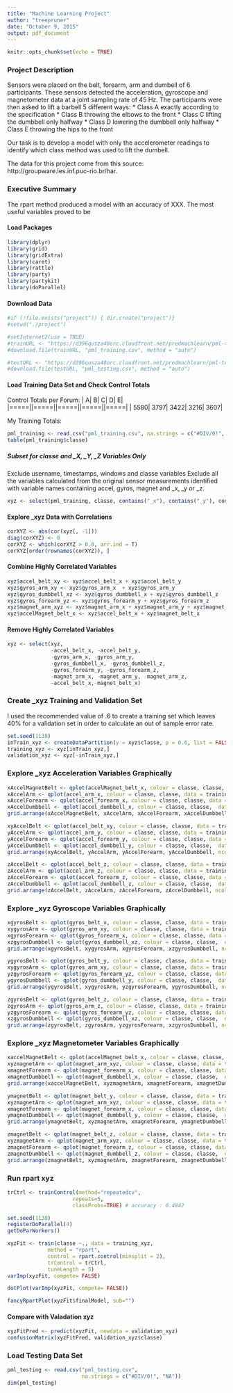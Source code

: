 ```yaml
---
title: "Machine Learning Project"
author: "treepruner"
date: "October 9, 2015"
output: pdf_document
---
```


```r
knitr::opts_chunk$set(echo = TRUE)
```

### Project Description
Sensors were placed on the belt, forearm, arm and dumbell of 6 participants. These sensors detected the acceleration, gyroscope and magnetometer data at a joint sampling rate of 45 Hz. The participants were then asked to lift a barbell 5 different ways: 
 * Class A exactly according to the specification 
 * Class B throwing the elbows to the front
 * Class C lifting the dumbbell only halfway 
 * Class D lowering the dumbbell only halfway 
 * Class E throwing the hips to the front 
 
Our task is to develop a model with only the accelerometer readings to identify which class method was used to lift
the dumbell. 

The data for this project come from this source: http://groupware.les.inf.puc-rio.br/har. 

### Executive Summary
The rpart method produced a model with an accuracy of XXX. The most useful variables proved to be  

#### Load Packages 
```r
library(dplyr)
library(grid)
library(gridExtra)
library(caret)
library(rattle)
library(party)
library(partykit)
library(doParallel)
```

#### Download Data
```r
#if (!file.exists("project")) { dir.create("project")} 
#setwd("./project")

#setInternet2(use = TRUE)
#trainURL <- "https://d396qusza40orc.cloudfront.net/predmachlearn/pml-training.csv"
#download.file(trainURL, "pml_training.csv", method = "auto")

#testURL <- "https://d396qusza40orc.cloudfront.net/predmachlearn/pml-testing.csv"
#download.file(testURL, "pml_testing.csv", method = "auto")
```

#### Load Training Data Set and Check Control Totals
Control Totals per Forum:
|    A|    B|    C|    D|    E| 
|=====||=====||=====||=====||=====|
| 5580| 3797| 3422| 3216| 3607| 

My Training Totals:
```r
pml_training <- read.csv("pml_training.csv", na.strings = c("#DIV/0!", "NA"))
table(pml_training$classe)
```



##### Subset for classe and _X, _Y, _Z Variables Only

Exclude username, timestamps, windows and classe variables
Exclude all the variables calculated from the original sensor measurements identified with variable names containing accel, gyros, magnet and _x, _y or _z.


```r
xyz <- select(pml_training, classe, contains("_x"), contains("_y"), contains( "_z"), -contains("stddev"), -contains("kurtosis"), -contains("max"), -contains("min"), -contains("yaw") )

```

#### Explore _xyz Data with Correlations

```r
corXYZ <- abs(cor(xyz[, -1]))
diag(corXYZ) <- 0
corXYZ <- which(corXYZ > 0.8, arr.ind = T)
corXYZ[order(rownames(corXYZ)), ] 
```

#### Combine Highly Correlated Variables

```r
xyz$accel_belt_xy <- xyz$accel_belt_x + xyz$accel_belt_y
xyz$gyros_arm_xy <- xyz$gyros_arm_x  + xyz$gyros_arm_y 
xyz$gyros_dumbbell_xz <- xyz$gyros_dumbbell_x + xyz$gyros_dumbbell_z
xyz$gyros_forearm_yz <- xyz$gyros_forearm_y + xyz$gyros_forearm_z
xyz$magnet_arm_xyz <- xyz$magnet_arm_x + xyz$magnet_arm_y + xyz$magnet_arm_z
xyz$accelMagnet_belt_x <- xyz$accel_belt_x + xyz$magnet_belt_x
```

#### Remove Highly Correlated Variables

```r
xyz <- select(xyz, 
              -accel_belt_x, -accel_belt_y,
              -gyros_arm_x, -gyros_arm_y,
              -gyros_dumbbell_x, -gyros_dumbbell_z,
              -gyros_forearm_y, -gyros_forearm_z,
              -magnet_arm_x, -magnet_arm_y, -magnet_arm_z,
              -accel_belt_x,-magnet_belt_x)
```


### Create _xyz Training and Validation Set

I used the recommended value of .6 to create a training set which leaves 40% for a validation set in order to calculate an out of sample error rate.
```r
set.seed(1138)
inTrain_xyz <- createDataPartition(y = xyz$classe, p = 0.6, list = FALSE)
training_xyz <- xyz[inTrain_xyz,]
validation_xyz <- xyz[-inTrain_xyz,]
```


\pagebreak
### Explore _xyz Acceleration Variables Graphically


```r
xAccelMagnetBelt <- qplot(accelMagnet_belt_x, colour = classe, classe, data = training_xyz) + guides(colour = FALSE)
xAccelArm <- qplot(accel_arm_x, colour = classe, classe, data = training_xyz) + guides(colour = FALSE)
xAccelForearm <- qplot(accel_forearm_x, colour = classe, classe, data = training_xyz) + guides(colour = FALSE)
xAccelDumbbell <- qplot(accel_dumbbell_x, colour = classe, classe,  data = training_xyz) + guides(colour = FALSE)
grid.arrange(xAccelMagnetBelt, xAccelArm, xAccelForearm, xAccelDumbbell, ncol = 4)

xyAccelBelt <- qplot(accel_belt_xy, colour = classe, classe, data = training_xyz) + guides(colour = FALSE)
yAccelArm <- qplot(accel_arm_y, colour = classe, classe, data = training_xyz) + guides(colour = FALSE)
yAccelForearm <- qplot(accel_forearm_y, colour = classe, classe, data = training_xyz) + guides(colour = FALSE)
yAccelDumbbell <- qplot(accel_dumbbell_y, colour = classe, classe,  data = training_xyz) + guides(colour = FALSE)
grid.arrange(xyAccelBelt, yAccelArm, yAccelForearm, yAccelDumbbell, ncol = 4)

zAccelBelt <- qplot(accel_belt_z, colour = classe, classe, data = training_xyz) + guides(colour = FALSE)
zAccelArm <- qplot(accel_arm_z, colour = classe, classe, data = training_xyz) + guides(colour = FALSE)
zAccelForearm <- qplot(accel_forearm_z, colour = classe, classe, data = training_xyz) + guides(colour = FALSE)
zAccelDumbbell <- qplot(accel_dumbbell_z, colour = classe, classe,  data = training_xyz) + guides(colour = FALSE)
grid.arrange(zAccelBelt, zAccelArm, zAccelForearm, zAccelDumbbell, ncol = 4)
```
\pagebreak

### Explore _xyz Gyroscope Variables Graphically

```r
xgyrosBelt <- qplot(gyros_belt_x, colour = classe, classe, data = training_xyz) + guides(colour = FALSE)
xygyrosArm <- qplot(gyros_arm_xy, colour = classe, classe, data = training_xyz) + guides(colour = FALSE)
xgyrosForearm <- qplot(gyros_forearm_x, colour = classe, classe, data = training_xyz) + guides(colour = FALSE)
xzgyrosDumbbell <- qplot(gyros_dumbbell_xz, colour = classe, classe,  data = training_xyz) + guides(colour = FALSE)
grid.arrange(xgyrosBelt, xygyrosArm, xgyrosForearm, xzgyrosDumbbell, ncol = 4)

ygyrosBelt <- qplot(gyros_belt_y, colour = classe, classe, data = training_xyz) + guides(colour = FALSE)
xygyrosArm <- qplot(gyros_arm_xy, colour = classe, classe, data = training_xyz) + guides(colour = FALSE)
yzgyrosForearm <- qplot(gyros_forearm_yz, colour = classe, classe, data = training_xyz) + guides(colour = FALSE)
ygyrosDumbbell <- qplot(gyros_dumbbell_y, colour = classe, classe,  data = training_xyz) + guides(colour = FALSE)
grid.arrange(ygyrosBelt, xygyrosArm, yzgyrosForearm, ygyrosDumbbell, ncol = 4)

zgyrosBelt <- qplot(gyros_belt_z, colour = classe, classe, data = training_xyz) + guides(colour = FALSE)
zgyrosArm <- qplot(gyros_arm_z, colour = classe, classe, data = training_xyz) + guides(colour = FALSE)
yzgyrosForearm <- qplot(gyros_forearm_yz, colour = classe, classe, data = training_xyz) + guides(colour = FALSE)
xzgyrosDumbbell <- qplot(gyros_dumbbell_xz, colour = classe, classe,  data = training_xyz) + guides(colour = FALSE)
grid.arrange(zgyrosBelt, zgyrosArm, yzgyrosForearm, xzgyrosDumbbell, ncol = 4)
```

\pagebreak
### Explore _xyz Magnetometer Variables Graphically

```r
xaccelMagnetBelt <- qplot(accelMagnet_belt_x, colour = classe, classe, data = training_xyz) + guides(colour = FALSE)
xyzmagnetArm <- qplot(magnet_arm_xyz, colour = classe, classe, data = training_xyz) + guides(colour = FALSE)
xmagnetForearm <- qplot(magnet_forearm_x, colour = classe, classe, data = training_xyz) + guides(colour = FALSE)
xmagnetDumbbell <- qplot(magnet_dumbbell_x, colour = classe, classe,  data = training_xyz) + guides(colour = FALSE)
grid.arrange(xaccelMagnetBelt, xyzmagnetArm, xmagnetForearm, xmagnetDumbbell, ncol = 4)

ymagnetBelt <- qplot(magnet_belt_y, colour = classe, classe, data = training_xyz) + guides(colour = FALSE)
xyzmagnetArm <- qplot(magnet_arm_xyz, colour = classe, classe, data = training_xyz) + guides(colour = FALSE)
xmagnetForearm <- qplot(magnet_forearm_x, colour = classe, classe, data = training_xyz) + guides(colour = FALSE)
ymagnetDumbbell <- qplot(magnet_dumbbell_y, colour = classe, classe,  data = training_xyz) + guides(colour = FALSE)
grid.arrange(ymagnetBelt, xyzmagnetArm, xmagnetForearm, ymagnetDumbbell, ncol = 4)

zmagnetBelt <- qplot(magnet_belt_z, colour = classe, classe, data = training_xyz) + guides(colour = FALSE)
xyzmagnetArm <- qplot(magnet_arm_xyz, colour = classe, classe, data = training_xyz) + guides(colour = FALSE)
zmagnetForearm <- qplot(magnet_forearm_z, colour = classe, classe, data = training_xyz) + guides(colour = FALSE)
zmagnetDumbbell <- qplot(magnet_dumbbell_z, colour = classe, classe,  data = training_xyz) + guides(colour = FALSE)
grid.arrange(zmagnetBelt, xyzmagnetArm, zmagnetForearm, zmagnetDumbbell, ncol = 4)
```



### Run rpart xyz 

```r
trCtrl <- trainControl(method="repeatedcv",             
                     repeats=5,                          
                     classProbs=TRUE) # accuracy : 0.4842

set.seed(1138)
registerDoParallel(4)       
getDoParWorkers()

xyzFit <- train(classe ~., data = training_xyz,
             method = "rpart",
             control = rpart.control(minsplit = 2),
             trControl = trCtrl,
             tuneLength = 5)
varImp(xyzFit, compete= FALSE)
```


```r
dotPlot(varImp(xyzFit, compete= FALSE))
```

```r
fancyRpartPlot(xyzFit$finalModel, sub="")
```


#### Compare with Valadation xyz
```r
xyzFitPred <- predict(xyzFit, newdata = validation_xyz) 
confusionMatrix(xyzFitPred, validation_xyz$classe)
```


### Load Testing Data Set
```r
pml_testing <- read.csv("pml_testing.csv", 
                        na.strings = c("#DIV/0!", "NA"))
dim(pml_testing)

```

